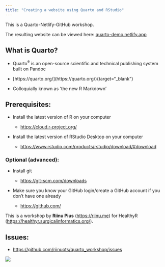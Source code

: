 ```yaml
---
title: "Creating a website using Quarto and RStudio"
---
```


This is a Quarto-Netlify-GitHub workshop.

The resulting website can be viewed here: [quarto-demo.netlify.app](https://quarto-demo.netlify.app/){target="_blank"}

## What is Quarto?

-   Quarto^®^ is an open-source scientific and technical publishing system built on Pandoc

-   \[https://quarto.org/\](https://quarto.org/){target="\_blank"}

```{=html}
<!-- -->
```
-   Colloquially known as 'the new R Markdown'

## Prerequisites:

-   Install the latest version of R on your computer

    -   [https://cloud.r-project.org/](https://cloud.r-project.org/){target="_blank"}

-   Install the latest version of RStudio Desktop on your computer

    -   [https://www.rstudio.com/products/rstudio/download/#download](https://www.rstudio.com/products/rstudio/download/#download){target="_blank"}

### Optional (advanced):

-   Install git

    -   [https://git-scm.com/downloads](https://git-scm.com/downloads){target="_blank"}

-   Make sure you know your GitHub login/create a GitHub account if you don't have one already

    -   [https://github.com/](https://github.com/){target="_blank"}

This is a workshop by **Riinu Pius** ([https://riinu.me](https://riinu.me/){target="_blank"}) for HealthyR ([https://healthyr.surgicalinformatics.org/](https://healthyr.surgicalinformatics.org/){target="_blank"}).

## Issues:

-   <https://github.com/riinuots/quarto_workshop/issues>

![](images/shaded%20background_10.png){fig-alt="HealthyR: R for health data science"}
